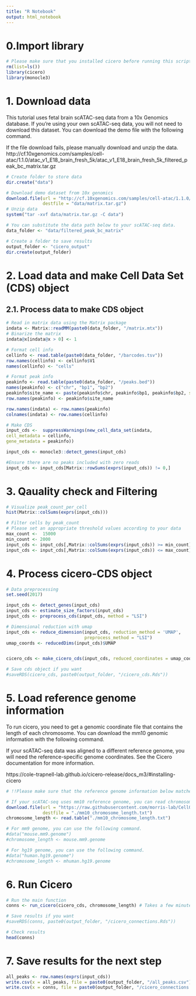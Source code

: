 ```yaml
---
title: "R Notebook"
output: html_notebook
---
```

# 0.Import library
```r
# Please make sure that you installed cicero before running this script
rm(list=ls())
library(cicero)
library(monocle3)

```

# 1. Download data

This tutorial uses fetal brain scATAC-seq data from a 10x Genomics database. If you’re using your own scATAC-seq data, you will not need to download this dataset.
You can download the demo file with the following command. 

If the file download fails, please manually download and unzip the data.
http://cf.10xgenomics.com/samples/cell-atac/1.1.0/atac_v1_E18_brain_fresh_5k/atac_v1_E18_brain_fresh_5k_filtered_peak_bc_matrix.tar.gz

```r
# Create folder to store data
dir.create("data")

# Download demo dataset from 10x genomics 
download.file(url = "http://cf.10xgenomics.com/samples/cell-atac/1.1.0/atac_v1_E18_brain_fresh_5k/atac_v1_E18_brain_fresh_5k_filtered_peak_bc_matrix.tar.gz",
              destfile = "data/matrix.tar.gz")
# Unzip data
system("tar -xvf data/matrix.tar.gz -C data")
```

```r
# You can substitute the data path below to your scATAC-seq data.
data_folder <- "data/filtered_peak_bc_matrix"

# Create a folder to save results
output_folder <- "cicero_output"
dir.create(output_folder)
```


# 2. Load data and make Cell Data Set (CDS) object 
## 2.1. Process data to make CDS object

```r
# Read in matrix data using the Matrix package
indata <- Matrix::readMM(paste0(data_folder, "/matrix.mtx")) 
# Binarize the matrix
indata@x[indata@x > 0] <- 1

# Format cell info
cellinfo <- read.table(paste0(data_folder, "/barcodes.tsv"))
row.names(cellinfo) <- cellinfo$V1
names(cellinfo) <- "cells"

# Format peak info
peakinfo <- read.table(paste0(data_folder, "/peaks.bed"))
names(peakinfo) <- c("chr", "bp1", "bp2")
peakinfo$site_name <- paste(peakinfo$chr, peakinfo$bp1, peakinfo$bp2, sep="_")
row.names(peakinfo) <- peakinfo$site_name

row.names(indata) <- row.names(peakinfo)
colnames(indata) <- row.names(cellinfo)

# Make CDS
input_cds <-  suppressWarnings(new_cell_data_set(indata,
cell_metadata = cellinfo,
gene_metadata = peakinfo))

input_cds <- monocle3::detect_genes(input_cds)

#Ensure there are no peaks included with zero reads
input_cds <- input_cds[Matrix::rowSums(exprs(input_cds)) != 0,] 
```

# 3. Qauality check and Filtering
```r
# Visualize peak_count_per_cell
hist(Matrix::colSums(exprs(input_cds)))
```

```r
# Filter cells by peak_count
# Please set an appropriate threshold values according to your data 
max_count <-  15000
min_count <- 2000
input_cds <- input_cds[,Matrix::colSums(exprs(input_cds)) >= min_count] 
input_cds <- input_cds[,Matrix::colSums(exprs(input_cds)) <= max_count] 

```


# 4. Process cicero-CDS object

```r
# Data preprocessing
set.seed(2017)

input_cds <- detect_genes(input_cds)
input_cds <- estimate_size_factors(input_cds)
input_cds <- preprocess_cds(input_cds, method = "LSI")

# Dimensional reduction with umap
input_cds <- reduce_dimension(input_cds, reduction_method = 'UMAP', 
                              preprocess_method = "LSI")
umap_coords <- reducedDims(input_cds)$UMAP


cicero_cds <- make_cicero_cds(input_cds, reduced_coordinates = umap_coords)

# Save cds object if you want
#saveRDS(cicero_cds, paste0(output_folder, "/cicero_cds.Rds"))

```

# 5. Load reference genome information

To run cicero, you need to get a genomic coordinate file that contains the length of each chromosome.
You can download the mm10 genomic information with the following command.

If your scATAC-seq data was aligned to a different reference genome, you will need the reference-specific genome coordinates. See the Cicero documentation for more information.

https://cole-trapnell-lab.github.io/cicero-release/docs_m3/#installing-cicero

```r
# !!Please make sure that the reference genome information below matches the reference genome of your scATAC-seq data.

# If your scATAC-seq uses mm10 reference genome, you can read chromosome length file with the following command.
download.file(url = "https://raw.githubusercontent.com/morris-lab/CellOracle/master/docs/demo_data/mm10_chromosome_length.txt",
              destfile = "./mm10_chromosome_length.txt")
chromosome_length <- read.table("./mm10_chromosome_length.txt")

# For mm9 genome, you can use the following command.
#data("mouse.mm9.genome")
#chromosome_length <- mouse.mm9.genome

# For hg19 genome, you can use the following command.
#data("human.hg19.genome")
#chromosome_length <- mhuman.hg19.genome


```

# 6. Run Cicero

```r
# Run the main function
conns <- run_cicero(cicero_cds, chromosome_length) # Takes a few minutes to run

# Save results if you want
#saveRDS(conns, paste0(output_folder, "/cicero_connections.Rds"))

# Check results
head(conns)
```

# 7. Save results for the next step

```r
all_peaks <- row.names(exprs(input_cds))
write.csv(x = all_peaks, file = paste0(output_folder, "/all_peaks.csv"))
write.csv(x = conns, file = paste0(output_folder, "/cicero_connections.csv"))

```


